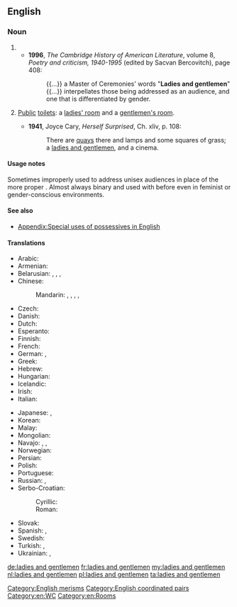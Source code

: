 ==English==

===Noun===
{{en-plural noun}}

# {{n-g|Used to address an [[audience]].}}
#* '''1996''', ''The Cambridge History of American Literature'', volume 8, ''Poetry and criticism, 1940-1995'' (edited by Sacvan Bercovitch), page 408:
#*: {{...}} a Master of Ceremonies' words "'''Ladies and gentlemen'''" {{...}} interpellates those being addressed as an audience, and one that is differentiated by gender.
# {{label|en|rare|_|and|_|euphemism}} [[public|Public]] [[toilet]]s: a [[ladies' room]] and a [[gentlemen's room]].
#*'''1941''', Joyce Cary, ''Herself Surprised'', Ch. xliv, p. 108:
#*: There are [[quay]]s there and lamps and some squares of grass; a [[ladies and gentlemen]], and a cinema.

====Usage notes====
Sometimes improperly used to address unisex audiences in place of the more proper {{m|en|[[ladies]], [[gentlemen]]}}. Almost always binary and used with {{m|en|ladies}} before {{m|en|gentlemen}} even in feminist or gender-conscious environments.

====See also====
* [[Appendix:Special uses of possessives in English]]

====Translations====
{{trans-top|phrase used to address an audience of men and women}}
* Arabic: {{t|ar|سَيِّدَاتِي وَسَادَتِي|tr=sayyidātī wa-sādatī}}
* Armenian: {{t|hy|տիկնայք եւ պարոնայք}}
* Belarusian: {{t|be|па́нства|p}}, {{t|be|шано́ўнае спада́рства|n-p|sc=Cyrl}}, {{t|be|да́мы і спада́ры}}, {{t|be|па́ні і пано́ве}}
* Chinese:
*: Mandarin: {{t|cmn|[[女士]][[們]]，[[先生]][[們]]|sc=Hani}}, {{t|cmn|[[女士]][[们]]，[[先生]][[们]]|tr=nǚshìmen, xiānshengmen|sc=Hani}}, {{qualifier|everyone, ladies and gentlemen}} {{t+|cmn|各位|tr=gèwèi|sc=Hani}}, {{t+|cmn|[[各位]][[來賓]]}}, {{t+|cmn|[[各位]][[来宾]]|tr=gèwèi láibīn}}
* Czech: {{t|cs|dámy a pánové}}
* Danish: {{t|da|mine damer og herrer}}
* Dutch: {{t+|nl|dames en heren}}
* Esperanto: {{t|eo|gesinjoroj}}
* Finnish: {{t+|fi|hyvät naiset ja herrat}}
* French: {{t+|fr|Mesdames et Messieurs}}
* German: {{t|de|meine Damen und Herren}}, {{qualifier|ironic}} {{t+|de|Herrschaften|f-p}}
* Greek: {{t|el|κυρίες και κύριοι}}
* Hebrew: {{t|he|גבירותי ורבותי|tr=gvirotay verabotay|sc=Hebr}}
* Hungarian: {{t|hu|hölgyeim és uraim}}
* Icelandic: {{t|is|dömur mínar og herrar}}
* Irish: {{t|ga|a dhaoine uaisle|m-p}}
* Italian: {{t|it|signore e signori}}
{{trans-mid}}
* Japanese: {{t|ja|[[御]][[列席]]の[[皆様]]|tr=ごれっせきのみなさま, go-resseki no minasama}}, {{t|ja|[[御]][[来場]]の[[皆様]]|tr=ごらいじょうのみなさま, go-raijō no minasama}}
* Korean: {{t+|ko|여러분|sc=Kore}}
* Malay: {{t|ms|tuan-tuan dan puan-puan}}
* Mongolian: {{t|mn|ноёд хатагтай нар аа|tr=nójod hatagtáj nar áa|sc=Cyrl}}
* Navajo: {{t|nv|shidineʼé}}, {{t|nv|shikʼéí dóó shidineʼé, átaháásiiłóó}}, {{t|nv|hastóí dóó sáanii}}
* Norwegian: {{t|no|mine damer og herrer}}
* Persian: {{t|fa|خانم‌ها و آقایان|tr=xânom-hâ va âqâyân|sc=fa-Arab}}
* Polish: {{t|pl|panie i panowie}}
* Portuguese: {{t|pt|senhoras e senhores}}
* Russian: {{t+|ru|господа́|p}}, {{t|ru|да́мы и господа́}}
* Serbo-Croatian:
*: Cyrillic: {{t|sh|даме и господо}}
*: Roman: {{t|sh|dame i gospodo}}
* Slovak: {{t|sk|dámy a páni}}
* Spanish: {{t|es|señoras y señores}}, {{t|es|damas y caballeros}}
* Swedish: {{t|sv|mina damer och herrar}}
* Turkish: {{t|tr|bayanlar ve baylar}}, {{t|tr|bayanlar baylar}}
* Ukrainian: {{t|uk|па́нство|p}}, {{t|uk|па́ні та пано́ве}}
{{trans-bottom}}

[[Category:English merisms]]
[[Category:English coordinated pairs]]
[[Category:en:WC]]
[[Category:en:Rooms]]

[[de:ladies and gentlemen]]
[[fr:ladies and gentlemen]]
[[my:ladies and gentlemen]]
[[nl:ladies and gentlemen]]
[[pl:ladies and gentlemen]]
[[ta:ladies and gentlemen]]